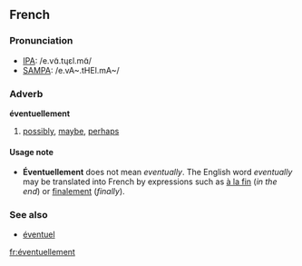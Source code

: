 ==French==

===Pronunciation===
*[[w:IPA|IPA]]: /e.vɑ̃.tɥɛl.mɑ̃/
*[[w:SAMPA|SAMPA]]: /e.vA~.tHEl.mA~/

===Adverb===
'''éventuellement'''

#[[possibly]], [[maybe]], [[perhaps]]

<!-- this does not belong on this page
====Translation====
*English: [[possibly]], [[occasionally]] (this is an incorrect translation)
*German: [[eventuell]], [[vielleicht]], [[möglicherweise]]
-->

====Usage note====
*'''Éventuellement''' does not mean ''eventually''.  The English word ''eventually'' may be translated into French by expressions such as [[à la fin]] (''in the end'') or [[finalement]] (''finally'').

===See also===
*[[éventuel]]

[[fr:éventuellement]]